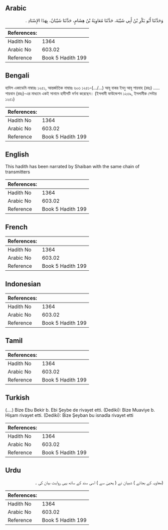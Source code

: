 ## Arabic


<div dir="rtl" lang="ar" style={{fontSize:'larger',backgroundColor:'#f8f9fa',padding:20}}>
وَحَدَّثَنَا أَبُو بَكْرِ بْنُ أَبِي شَيْبَةَ، حَدَّثَنَا مُعَاوِيَةُ بْنُ هِشَامٍ، حَدَّثَنَا شَيْبَانُ، بِهَذَا الإِسْنَادِ ‏.‏
</div>
<div style={{backgroundColor:'#f8f9fa',padding:20, marginBottom: 10}}><table> <thead> <tr> <th>References:</th> <th></th> </tr> </thead> <tbody><tr><td>Hadith No</td><td>1364</td></tr><tr><td>Arabic No</td><td>603.02</td></tr><tr><td>Reference</td><td>Book 5 Hadith 199</td></tr></tbody></table></div>

## Bengali


<div dir="ltr" lang="bn" style={{fontSize:'larger',backgroundColor:'#f8f9fa',padding:20}}>
হাদিস একাডেমি নাম্বারঃ ১২৫১, আন্তর্জাতিক নাম্বারঃ ৬০৩ ১২৫১-(.../...) আবূ বাকর ইবনু আবূ শায়বাহ (রহঃ) ..... শায়বান (রহঃ)-এর মাধ্যমে একই সানাদে হাদীসটি বর্ণনা করেছেন। (ইসলামী ফাউন্ডেশন ১২৩৯, ইসলামীক সেন্টার ১২৫১)
</div>
<div style={{backgroundColor:'#f8f9fa',padding:20, marginBottom: 10}}><table> <thead> <tr> <th>References:</th> <th></th> </tr> </thead> <tbody><tr><td>Hadith No</td><td>1364</td></tr><tr><td>Arabic No</td><td>603.02</td></tr><tr><td>Reference</td><td>Book 5 Hadith 199</td></tr></tbody></table></div>

## English


<div dir="ltr" lang="en" style={{fontSize:'larger',backgroundColor:'#f8f9fa',padding:20}}>
This hadith has been narrated by Shaiban with the same chain of transmitters
</div>
<div style={{backgroundColor:'#f8f9fa',padding:20, marginBottom: 10}}><table> <thead> <tr> <th>References:</th> <th></th> </tr> </thead> <tbody><tr><td>Hadith No</td><td>1364</td></tr><tr><td>Arabic No</td><td>603.02</td></tr><tr><td>Reference</td><td>Book 5 Hadith 199</td></tr></tbody></table></div>

## French


<div dir="ltr" lang="fr" style={{fontSize:'larger',backgroundColor:'#f8f9fa',padding:20}}>

</div>
<div style={{backgroundColor:'#f8f9fa',padding:20, marginBottom: 10}}><table> <thead> <tr> <th>References:</th> <th></th> </tr> </thead> <tbody><tr><td>Hadith No</td><td>1364</td></tr><tr><td>Arabic No</td><td>603.02</td></tr><tr><td>Reference</td><td>Book 5 Hadith 199</td></tr></tbody></table></div>

## Indonesian


<div dir="ltr" lang="id" style={{fontSize:'larger',backgroundColor:'#f8f9fa',padding:20}}>

</div>
<div style={{backgroundColor:'#f8f9fa',padding:20, marginBottom: 10}}><table> <thead> <tr> <th>References:</th> <th></th> </tr> </thead> <tbody><tr><td>Hadith No</td><td>1364</td></tr><tr><td>Arabic No</td><td>603.02</td></tr><tr><td>Reference</td><td>Book 5 Hadith 199</td></tr></tbody></table></div>

## Tamil


<div dir="ltr" lang="ta" style={{fontSize:'larger',backgroundColor:'#f8f9fa',padding:20}}>

</div>
<div style={{backgroundColor:'#f8f9fa',padding:20, marginBottom: 10}}><table> <thead> <tr> <th>References:</th> <th></th> </tr> </thead> <tbody><tr><td>Hadith No</td><td>1364</td></tr><tr><td>Arabic No</td><td>603.02</td></tr><tr><td>Reference</td><td>Book 5 Hadith 199</td></tr></tbody></table></div>

## Turkish


<div dir="ltr" lang="tr" style={{fontSize:'larger',backgroundColor:'#f8f9fa',padding:20}}>
(….) Bize Ebu Bekir b. Ebi Şeybe de rivayet etti. (Dediki): Bize Muaviye b. Hişam rivayet etti. (Dediki): Bize Şeyban bu isnadla rivayet etti
</div>
<div style={{backgroundColor:'#f8f9fa',padding:20, marginBottom: 10}}><table> <thead> <tr> <th>References:</th> <th></th> </tr> </thead> <tbody><tr><td>Hadith No</td><td>1364</td></tr><tr><td>Arabic No</td><td>603.02</td></tr><tr><td>Reference</td><td>Book 5 Hadith 199</td></tr></tbody></table></div>

## Urdu


<div dir="rtl" lang="ur" style={{fontSize:'larger',backgroundColor:'#f8f9fa',padding:20}}>
(معاویہ کے بجائے ) شبیان نے ( یحییٰ سے ) اسی سند کے ساتھ یہی روایت بیان کی ۔
</div>
<div style={{backgroundColor:'#f8f9fa',padding:20, marginBottom: 10}}><table> <thead> <tr> <th>References:</th> <th></th> </tr> </thead> <tbody><tr><td>Hadith No</td><td>1364</td></tr><tr><td>Arabic No</td><td>603.02</td></tr><tr><td>Reference</td><td>Book 5 Hadith 199</td></tr></tbody></table></div>